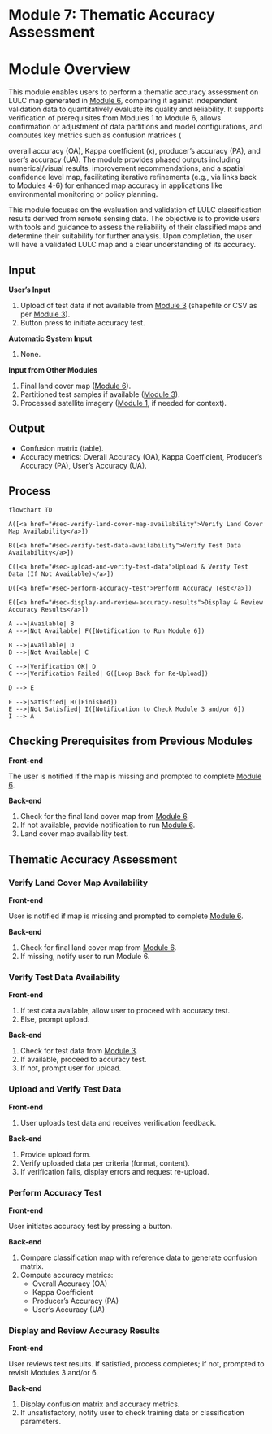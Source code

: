 # Module 7: Thematic Accuracy Assessment {#sec-module-0}

# Module Overview {.unnumbered}

This module enables users to perform a thematic accuracy assessment on LULC map generated in [Module 6](@sec-module-6), comparing it against independent validation data to quantitatively evaluate its quality and reliability. It supports verification of prerequisites from Modules 1 to Module 6, allows confirmation or adjustment of data partitions and model configurations, and computes key metrics such as confusion matrices (

overall accuracy (OA), Kappa coefficient (κ), producer's accuracy (PA), and user's accuracy (UA). The module provides phased outputs including numerical/visual results, improvement recommendations, and a spatial confidence level map, facilitating iterative refinements (e.g., via links back to Modules 4-6) for enhanced map accuracy in applications like environmental monitoring or policy planning.

This module focuses on the evaluation and validation of LULC classification results derived from remote sensing data. The objective is to provide users with tools and guidance to assess the reliability of their classified maps and determine their suitability for further analysis. Upon completion, the user will have a validated LULC map and a clear understanding of its accuracy.

## Input {.unnumbered}

**User’s Input**

1.  Upload of test data if not available from [Module 3](@sec-module-3) (shapefile or CSV as per [Module 3](@sec-module-3)).\
2.  Button press to initiate accuracy test.

**Automatic System Input**

1.  None.

**Input from Other Modules**

1.  Final land cover map ([Module 6](@sec-module-6)).\
2.  Partitioned test samples if available ([Module 3](@sec-module-3)).\
3.  Processed satellite imagery ([Module 1](@sec-module-1), if needed for context).

## Output {.unnumbered}

-   Confusion matrix (table).\
-   Accuracy metrics: Overall Accuracy (OA), Kappa Coefficient, Producer's Accuracy (PA), User's Accuracy (UA).

## Process

```mermaid

flowchart TD

A([<a href="#sec-verify-land-cover-map-availability">Verify Land Cover Map Availability</a>])

B([<a href="#sec-verify-test-data-availability">Verify Test Data Availability</a>])

C([<a href="#sec-upload-and-verify-test-data">Upload & Verify Test Data (If Not Available)</a>])

D([<a href="#sec-perform-accuracy-test">Perform Accuracy Test</a>])

E([<a href="#sec-display-and-review-accuracy-results">Display & Review Accuracy Results</a>])

A -->|Available| B
A -->|Not Available| F([Notification to Run Module 6])

B -->|Available| D
B -->|Not Available| C

C -->|Verification OK| D
C -->|Verification Failed| G([Loop Back for Re-Upload])

D --> E

E -->|Satisfied| H([Finished])
E -->|Not Satisfied| I([Notification to Check Module 3 and/or 6])
I --> A
```

## Checking Prerequisites from Previous Modules

**Front-end**

The user is notified if the map is missing and prompted to complete [Module 6](@sec-module-6).

**Back-end**

1.  Check for the final land cover map from [Module 6](@sec-module-6).\
2.  If not available, provide notification to run [Module 6](@sec-module-6).\
3.  Land cover map availability test.

## Thematic Accuracy Assessment

### Verify Land Cover Map Availability {#sec-verify-land-cover-map-availability}

**Front-end**

User is notified if map is missing and prompted to complete [Module 6](@sec-module-6).

**Back-end**

1.  Check for final land cover map from [Module 6](@sec-module-6).\
2.  If missing, notify user to run Module 6.

### Verify Test Data Availability {#sec-verify-test-data-availability}

**Front-end**

1.  If test data available, allow user to proceed with accuracy test.\
2.  Else, prompt upload.

**Back-end**

1.  Check for test data from [Module 3](@sec-module-3).\
2.  If available, proceed to accuracy test.\
3.  If not, prompt user for upload.

### Upload and Verify Test Data {#sec-upload-and-verify-test-data}

**Front-end**

1.  User uploads test data and receives verification feedback.

**Back-end**

1.  Provide upload form.\
2.  Verify uploaded data per criteria (format, content).\
3.  If verification fails, display errors and request re-upload.

### Perform Accuracy Test {#sec-perform-accuracy-test}

**Front-end**

User initiates accuracy test by pressing a button.

**Back-end**

1.  Compare classification map with reference data to generate confusion matrix.\
2.  Compute accuracy metrics:
    -   Overall Accuracy (OA)\
    -   Kappa Coefficient\
    -   Producer's Accuracy (PA)\
    -   User's Accuracy (UA)

### Display and Review Accuracy Results {#sec-display-and-review-accuracy-results}

**Front-end**

User reviews test results. If satisfied, process completes; if not, prompted to revisit Modules 3 and/or 6.

**Back-end**

1.  Display confusion matrix and accuracy metrics.\
2.  If unsatisfactory, notify user to check training data or classification parameters.
